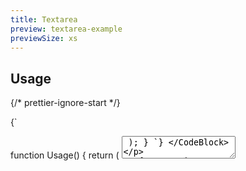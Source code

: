 ```yaml
---
title: Textarea
preview: textarea-example
previewSize: xs
---
```


## Usage

{/* prettier-ignore-start */}

<CodeBlock lang="ts">{`

function Usage() {
    return (
        <Textarea />
    );
}
`}
</CodeBlock>

{/* prettier-ignore-end */}

## API Reference

### TextareaProps

| Prop          | Type                | Default   |
| ------------- | ------------------- | --------- |
| `className`   | `string`            |           |
| `prepend`     | `React.ReactNode`   |           |
| `label`       | `string`            |           |
| `errors`      | `string[]`          |           |
| `colorScheme` | `'light' \| 'dark'` | `'light'` |

### CSS Variables

This component supports various CSS variables for theming. Here's a comprehensive list.

```css
:root {
  --textarea-light-background: hsl(var(--background));
  --textarea-light-text: hsl(var(--foreground));
  --textarea-light-placeholder: hsl(var(--contrast-500));
  --textarea-light-border: hsl(var(--contrast-100));
  --textarea-light-border-focus: hsl(var(--foreground));
  --textarea-light-border-error: hsl(var(--error));
  --textarea-dark-background: hsl(var(--foreground));
  --textarea-dark-text: hsl(var(--background));
  --textarea-dark-placeholder: hsl(var(--contrast-100));
  --textarea-dark-border: hsl(var(--contrast-500));
  --textarea-dark-border-focus: hsl(var(--background));
  --textarea-dark-border-error: hsl(var(--error));
}
```
